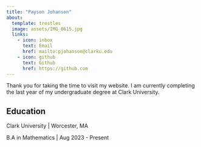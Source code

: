 ```yaml
---
title: "Payson Johanson"
about:
  template: trestles
  image: assets/IMG_0615.jpg
  links:
    - icon: inbox
      text: Email
      href: mailto:pjohanson@clarku.edu
    - icon: github
      text: Github
      href: https://github.com
---
```


Thank you for taking the time to visit my website. I am currently completing the last year of my undergraduate degree at Clark University.

## Education

Clark University | Worcester, MA

B.A in Mathematics | Aug 2023 - Present

